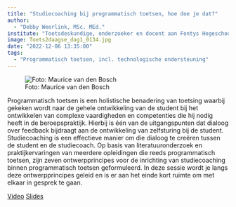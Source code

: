 ```yaml
---
title: "Studiecoaching bij programmatisch toetsen, hoe doe je dat?"
author:
  - "Debby Weerlink, MSc. MEd."
institute: "Toetsdeskundige, onderzoeker en docent aan Fontys Hogeschool"
image: Toets2daagse_dag1_0134.jpg
date: "2022-12-06 13:35:00"
tags: 
  - "Programmatisch toetsen, incl. technologische ondersteuning"
---
```


::: {.column-margin}
![Foto: Maurice van den Bosch](Toets2daagse_dag1_0134.jpg)
:::

Programmatisch toetsen is een holistische benadering van toetsing waarbij gekeken wordt naar de gehele ontwikkeling van de student bij het ontwikkelen van complexe vaardigheden en competenties die hij nodig heeft in de beroepspraktijk. Hierbij is één van de uitgangspunten dat dialoog over feedback bijdraagt aan de ontwikkeling van zelfsturing bij de student. Studiecoaching is een effectieve manier om die dialoog te creëren tussen de student en de studiecoach. Op basis van literatuuronderzoek en praktijkervaringen van meerdere opleidingen die reeds programmatisch toetsen, zijn zeven ontwerpprincipes voor de inrichting van studiecoaching binnen programmatisch toetsen geformuleerd. In deze sessie wordt je langs deze ontwerpprincipes geleid en is er aan het einde kort ruimte om met elkaar in gesprek te gaan.

[Video](https://tilburguniversity.cloud.panopto.eu/Panopto/Pages/Viewer.aspx?id=ba8ed77f-5e2f-4163-941c-af6a013bee05){.btn .btn-primary}
[Slides](https://drive.google.com/file/d/1YOWNYFDXOq_bVXYvKNs_QJuN3yj13LBO/view?usp=share_link){.btn .btn-primary}
